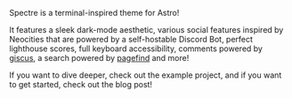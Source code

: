 Spectre is a terminal-inspired theme for Astro!

It features a sleek dark-mode aesthetic, various social features inspired by Neocities that are powered by a self-hostable Discord Bot, perfect lighthouse scores, full keyboard accessibility, comments powered by [giscus](https://giscus.app), a search powered by [pagefind](https://pagefind.app) and more!

If you want to dive deeper, check out the example project, and if you want to get started, check out the blog post!
